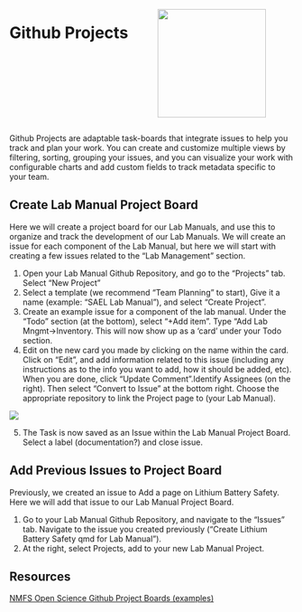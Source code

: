 ::: columns
::: {.column width="50%"}

# Github Projects 

::: 
::: {.column width="50%"}

![](images/githubProjects.png){width=2in}

:::
:::

Github Projects are adaptable task-boards that integrate issues to help you track and plan your work. You can create and customize multiple views by filtering, sorting, grouping your issues, and you can visualize your work with configurable charts and add custom fields to track metadata specific to your team. 


## Create Lab Manual Project Board
Here we will create a project board for our Lab Manuals, and use this to organize and track the development of our Lab Manuals. We will create an issue for each component of the Lab Manual, but here we will start with creating a few issues related to the "Lab Management" section.

1. Open your Lab Manual Github Repository, and go to the "Projects" tab. Select "New Project"
2. Select a template (we recommend "Team Planning" to start), Give it a name (example: "SAEL Lab Manual"), and select "Create Project".
3. Create an example issue for a component of the lab manual. Under the "Todo" section (at the bottom), select "+Add item". Type "Add Lab Mngmt->Inventory. This will now show up as a 'card' under your Todo section. 
4. Edit on the new card you made by clicking on the name within the card. Click on "Edit", and add information related to this issue (including any instructions as to the info you want to add, how it should be added, etc). When you are done, click "Update Comment".Identify Assignees (on the right). Then select "Convert to Issue" at the bottom right. Choose the appropriate repository to link the Project page to (your Lab Manual).

 
![](images/addProjectTask.jpg)

5. The Task is now saved as an Issue within the Lab Manual Project Board. Select a label (documentation?) and close issue. 

## Add Previous Issues to Project Board
Previously, we created an issue to Add a page on Lithium Battery Safety. Here we will add that issue to our Lab Manual Project Board. 

1. Go to your Lab Manual Github Repository, and navigate to the "Issues" tab. Navigate to the issue you created previously ("Create Lithium Battery Safety qmd for Lab Manual").
2. At the right, select Projects, add to your new Lab Manual Project. 



## Resources
[NMFS Open Science Github Project Boards (examples)](https://nmfs-opensci.github.io/ResourceBook/content/project_management/github_project_boards.html)

